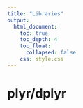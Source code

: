 ```yaml
---
title: "Libraries"
output:
  html_document:
    toc: true
    toc_depth: 4
    toc_float: 
      collapsed: false
    css: style.css
---
```


# plyr/dplyr